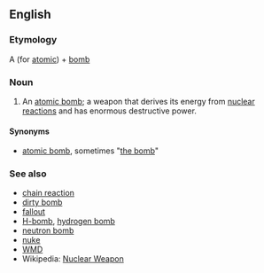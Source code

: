 ==English==
===Etymology===
A (for [[atomic]]) + [[bomb]]

===Noun===
#An [[atomic bomb]]; a weapon that derives its energy from [[nuclear reaction]]s and has enormous destructive power.

====Synonyms====
*[[atomic bomb]], sometimes "[[the bomb]]"

===See also===
*[[chain reaction]]
*[[dirty bomb]]
*[[fallout]]<!-- also fall-out? -->
*[[H-bomb]], [[hydrogen bomb]]
*[[neutron bomb]]
*[[nuke]]
*[[WMD]]
*Wikipedia: [[w:Nuclear Weapon|Nuclear Weapon]]
